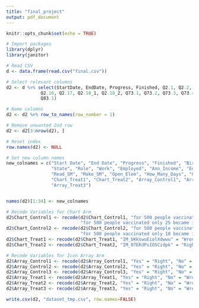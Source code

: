 ```yaml
---
title: "final_project"
output: pdf_document
---
```


```r
knitr::opts_chunk$set(echo = TRUE)
```

```r
# Import packages
library(dplyr)
library(janitor)
```

```r
# Read CSV
d <- data.frame(read.csv("final.csv"))
```

```r
# Select relevant columns
d2 <- d %>% select(StartDate, EndDate, Progress, Finished, Q2.1, Q2.2, Q2.3, Q2.4, Q2.6, Q2.7, Q2.8, Q2.11, Q2.12, Q2.13, Q2.14, Q2.15,
             Q2.16, Q2.17, Q2.18_1, Q2.18_2, Q73.1, Q73.2, Q73.3, Q73.4, Q74.1, Q75.1, Q76.1, Q77.1, Q78.1, Q79.1, Q80.1, Q81.1, Q82.1, 
             Q83.1)
```

```r
# Name columns
d2 <- d2 %>% row_to_names(row_number = 1)
```

```r
# Remove unwanted 2nd row
d2 <- d2[3:nrow(d2), ]
```

```r
# Reset index
row.names(d2) <- NULL
```

```r
# Set new column names
new_colnames = c("Start Date", "End Date", "Progress", "Finished", "Birthyear", "Gender", "ESL", "Race", "Country",
                 "State", "Role", "Work", "Employed", "Ann_Income", "Edu_Level", "Pol_Aff", "Religion", "Read", 
                 "Read_SM", "Make_SM", "Open_Elem", "How_Many_Days", "Capacity", "Vacc_Effec", "Chart_Control1", "Chart_Control2",
                 "Chart_Treat1", "Chart_Treat2", "Array_Control1", "Array_Control2", "Array_Control3", "Array_Treat1", "Array_Treat2",
                 "Array_Treat3")


names(d2)[1:34] <- new_colnames
```

```r
# Recode Variables for Chart Arm
d2$Chart_Control1 <- recode(d2$Chart_Control1, "for 500 people vaccinated only 50 became infected with COVID-19"="Wrong", 
                            "for 500 people vaccinated only 25 became infected with COVID-19"="Right")
d2$Chart_Control2 <- recode(d2$Chart_Control2, "for 500 people vaccinated only 75 became infected with COVID-19"="Wrong", 
                            "for 500 people vaccinated only 10 became infected with COVID-19"="Right")
d2$Chart_Treat1 <- recode(d2$Chart_Treat1, "IM_bKkswuEiolXdwwu" = "Wrong", "IM_bymouquPLlMsto2" = "Right")
d2$Chart_Treat2 <- recode(d2$Chart_Treat2, "IM_07EKdPsIO5Cidpk" = "Right", "IM_dbuYoG7rE5mWLbM" = "Wrong")

# Recode Variables for Icon Array Arm
d2$Array_Control1 <- recode(d2$Array_Control1, "Yes" = "Right", "No" = "Wrong")
d2$Array_Control2 <- recode(d2$Array_Control2, "Yes" = "Right", "No" = "Wrong")
d2$Array_Control3 <- recode(d2$Array_Control3, "Yes" = "Right", "No" = "Wrong")
d2$Array_Treat1 <- recode(d2$Array_Treat1, "Yes" = "Right", "No" = "Wrong")
d2$Array_Treat2 <- recode(d2$Array_Treat2, "Yes" = "Right", "No" = "Wrong")
d2$Array_Treat3 <- recode(d2$Array_Treat3, "Yes" = "Right", "No" = "Wrong")
```

```r
write.csv(d2, "dataset_tmp.csv", row.names=FALSE)
```


